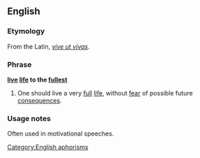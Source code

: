 ==English==

===Etymology===
From the Latin, ''[[vive ut vivas]]''.

===Phrase===
'''[[live]] [[life]] to the [[fullest]]'''

# One should live a very [[full]] [[life]], without [[fear]] of possible future [[consequences]].

===Usage notes===
Often used in motivational speeches.

[[Category:English aphorisms]]